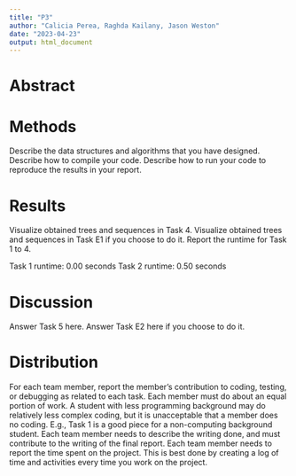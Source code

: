 ```yaml
---
title: "P3"
author: "Calicia Perea, Raghda Kailany, Jason Weston"
date: "2023-04-23"
output: html_document
---
```

# **Abstract**



# **Methods**

Describe the data structures and algorithms that you have designed.
Describe how to compile your code.
Describe how to run your code to reproduce the results in your report.


# **Results**
Visualize obtained trees and sequences in Task 4.
Visualize obtained trees and sequences in Task E1 if you choose to do it.
Report the runtime for Task 1 to 4.

Task 1 runtime: 0.00 seconds
Task 2 runtime: 0.50 seconds



# **Discussion**
Answer Task 5 here.
Answer Task E2 here if you choose to do it.


# **Distribution**
For each team member, report the member’s contribution to coding, testing, or debugging as related to each task. Each member must do about an equal portion of work. A student with less programming background may do relatively less complex coding, but it is unacceptable that a member does no coding. E.g., Task 1 is a good piece for a non-computing background student.
Each team member needs to describe the writing done, and must contribute to the writing of the final report.
Each team member needs to report the time spent on the project. This is best done by creating a log of time and activities every time you work on the project.


